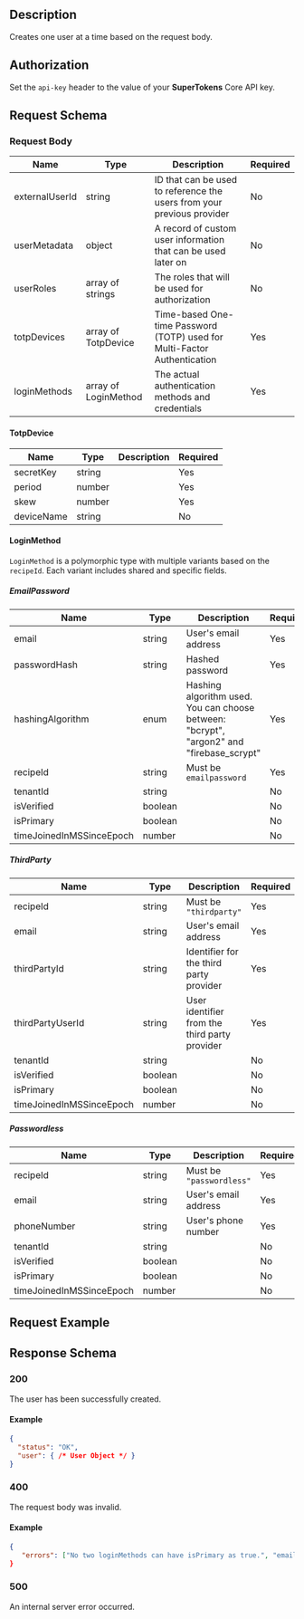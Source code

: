 				
   <H2>Description</H2>

   Creates one user at a time based on the request body.

<H2>Authorization</H2>

Set the `api-key` header to the value of your **SuperTokens** Core API key.

 <H2>Request Schema</H2>

 <H3>Request Body</H3>

| Name           | Type                | Description                       | Required |
|----------------|---------------------|-----------------------------------|----------|
| externalUserId | string              | ID that can be used to reference the users from your previous provider                                  | No       |
| userMetadata   | object               | A record of custom user information that can be used later on       | No |
| userRoles      | array of strings    | The roles that will be used for authorization                                   | No       |
| totpDevices    | array of TotpDevice | Time-based One-time Password (TOTP) used for Multi-Factor Authentication                                   | Yes      |
| loginMethods   | array of LoginMethod| The actual authentication methods and credentials                                   | Yes      |

<H4>TotpDevice</H4>

| Name       | Type   | Description | Required |
|------------|--------|-------------|----------|
| secretKey  | string |             | Yes      |
| period     | number |             | Yes      |
| skew       | number |             | Yes      |
| deviceName | string |             | No       |

<H4>LoginMethod</H4>

`LoginMethod` is a polymorphic type with multiple variants based on the `recipeId`. Each variant includes shared and specific fields.

##### EmailPassword 

   | Name            | Type      | Description                       | Required |
  |-----------------|-----------|-----------------------------------|----------|
   | email           | string    | User's email address              | Yes      |
   | passwordHash    | string    | Hashed password                   | Yes      |
   | hashingAlgorithm| enum     | Hashing algorithm used. You can choose between: "bcrypt", "argon2" and "firebase_scrypt"            | Yes      |
| recipeId                  | string | Must be `emailpassword`         | Yes      |
| tenantId                  | string                                 |                                            | No       |
| isVerified                | boolean                                |                                            | No       |
| isPrimary                 | boolean                                |                                            | No       |
| timeJoinedInMSSinceEpoch  | number                                 |                                            | No       |

##### ThirdParty 
   | Name             | Type   | Description                   | Required |
   |------------------|--------|-------------------------------|----------|
   | recipeId         | string | Must be `"thirdparty"`        | Yes      |
   | email            | string | User's email address          | Yes      |
   | thirdPartyId     | string | Identifier for the third party provider | Yes |
   | thirdPartyUserId | string | User identifier from the third party provider | Yes |
| tenantId                  | string                                 |                                            | No       |
| isVerified                | boolean                                |                                            | No       |
| isPrimary                 | boolean                                |                                            | No       |
| timeJoinedInMSSinceEpoch  | number                                 |                                            | No       |

##### Passwordless 
   | Name     | Type   | Description           | Required |
   |----------|--------|-----------------------|----------|
   | recipeId | string | Must be `"passwordless"` | Yes      |
   | email    | string | User's email address  | Yes   |
   | phoneNumber | string | User's phone number | Yes      |
| tenantId                  | string                                 |                                            | No       |
| isVerified                | boolean                                |                                            | No       |
| isPrimary                 | boolean                                |                                            | No       |
| timeJoinedInMSSinceEpoch  | number                                 |                                            | No       |

<H2>Request Example</H2>

<H2>Response Schema</H2>

<H3>200</H3>
The user has been successfully created.

<H4>Example</H4>

```json
{ 
  "status": "OK",
  "user": { /* User Object */ }
}
```

<H3>400</H3>

The request body was invalid.

<H4>Example</H4>

```json
{ 
   "errors": ["No two loginMethods can have isPrimary as true.", "email is required for recipeId emailpassword", "hashingAlgorithm must be one of 'bcrypt', 'argon2', or 'firebase_scrypt'."]}
}
```

<H3>500</H3>

An internal server error occurred.
